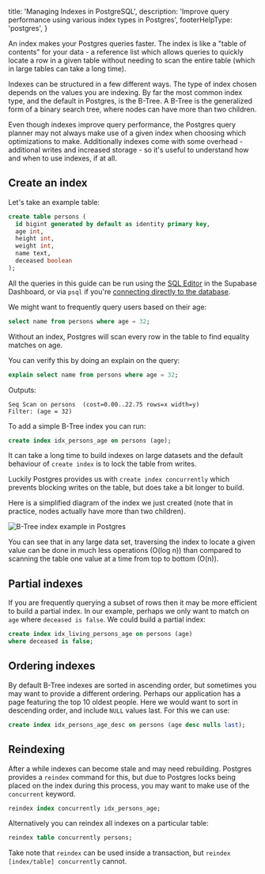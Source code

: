 
  title: 'Managing Indexes in PostgreSQL',
  description: 'Improve query performance using various index types in Postgres',
  footerHelpType: 'postgres',
}

An index makes your Postgres queries faster. The index is like a "table of contents" for your data - a reference list which allows queries to quickly locate a row in a given table without needing to scan the entire table (which in large tables can take a long time).

Indexes can be structured in a few different ways. The type of index chosen depends on the values you are indexing. By far the most common index type, and the default in Postgres, is the B-Tree. A B-Tree is the generalized form of a binary search tree, where nodes can have more than two children.

Even though indexes improve query performance, the Postgres query planner may not always make use of a given index when choosing which optimizations to make. Additionally indexes come with some overhead - additional writes and increased storage - so it's useful to understand how and when to use indexes, if at all.

## Create an index

Let's take an example table:

```sql
create table persons (
  id bigint generated by default as identity primary key,
  age int,
  height int,
  weight int,
  name text,
  deceased boolean
);
```

<Admonition>

All the queries in this guide can be run using the [SQL Editor](https://supabase.com/dashboard/project/_/sql) in the Supabase Dashboard, or via `psql` if you're [connecting directly to the database](/docs/guides/database/connecting-to-postgres#direct-connections).

</Admonition>

We might want to frequently query users based on their age:

```sql
select name from persons where age = 32;
```

Without an index, Postgres will scan every row in the table to find equality matches on age.

You can verify this by doing an explain on the query:

```sql
explain select name from persons where age = 32;
```

Outputs:

```
Seq Scan on persons  (cost=0.00..22.75 rows=x width=y)
Filter: (age = 32)
```

To add a simple B-Tree index you can run:

```sql
create index idx_persons_age on persons (age);
```

<Admonition type="caution">

It can take a long time to build indexes on large datasets and the default behaviour of `create index` is to lock the table from writes.

Luckily Postgres provides us with `create index concurrently` which prevents blocking writes on the table, but does take a bit longer to build.

</Admonition>

Here is a simplified diagram of the index we just created (note that in practice, nodes actually have more than two children).

![B-Tree index example in Postgres](/docs/img/b-tree-example.png)

You can see that in any large data set, traversing the index to locate a given value can be done in much less operations (O(log n)) than compared to scanning the table one value at a time from top to bottom (O(n)).

## Partial indexes

If you are frequently querying a subset of rows then it may be more efficient to build a partial index. In our example, perhaps we only want to match on `age` where `deceased is false`. We could build a partial index:

```sql
create index idx_living_persons_age on persons (age)
where deceased is false;
```

## Ordering indexes

By default B-Tree indexes are sorted in ascending order, but sometimes you may want to provide a different ordering. Perhaps our application has a page featuring the top 10 oldest people. Here we would want to sort in descending order, and include `NULL` values last. For this we can use:

```sql
create index idx_persons_age_desc on persons (age desc nulls last);
```

## Reindexing

After a while indexes can become stale and may need rebuilding. Postgres provides a `reindex` command for this, but due to Postgres locks being placed on the index during this process, you may want to make use of the `concurrent` keyword.

```sql
reindex index concurrently idx_persons_age;
```

Alternatively you can reindex all indexes on a particular table:

```sql
reindex table concurrently persons;
```

Take note that `reindex` can be used inside a transaction, but `reindex [index/table] concurrently` cannot.


